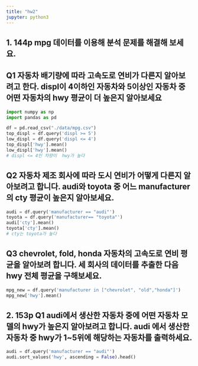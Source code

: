 ```yaml
---
title: "hw2"
jupyter: python3
---
```


## 1. 144p mpg 데이터를 이용해 분석 문제를 해결해 보세요.
## Q1 자동차 배기량에 따라 고속도로 연비가 다른지 알아보려고 한다. displ이 4이하인 자동차와 5이상인 자동차 중 어떤 자동차의 hwy 평균이 더 높은지 알아보세요

```python
import numpy as np
import pandas as pd

df = pd.read_csv("./data/mpg.csv")
top_displ = df.query('displ >= 5')
low_displ = df.query('displ <= 4')
top_displ['hwy'].mean()
low_displ['hwy'].mean()
# displ <= 4인 차량이  hwy가 높다

```

## Q2 자동차 제조 회사에 따라 도시 연비가 어떻게 다른지 알아보려고 합니다. audi와 toyota 중 어느 manufacturer의 cty 평균이 높은지 알아보세요.

```python
audi = df.query('manufacturer == "audi"')
toyota = df.query('manufacturer== "toyota"')
audi['cty'].mean()
toyota['cty'].mean()
# cty는 toyota가 높다

```
## Q3 chevrolet, fold, honda 자동차의 고속도로 연비 평균을 알아보려 합니다. 세 회사의 데이터를 추출한 다음 hwy 전체 평균을 구해보세요.

```python
mpg_new = df.query('manufacturer in ["chevrolet", "old","honda"]')
mpg_new['hwy'].mean()

```

## 2. 153p Q1 audi에서 생산한 자동차 중에 어떤 자동차 모델의 hwy가 높은지 알아보려고 합니다. audi 에서 생산한 자동차 중 hwy가 1~5위에 해당하는 자동차를 출력하세요. 
```python
audi = df.query('manufacturer == "audi"')
audi.sort_values('hwy', ascending = False).head()

```

